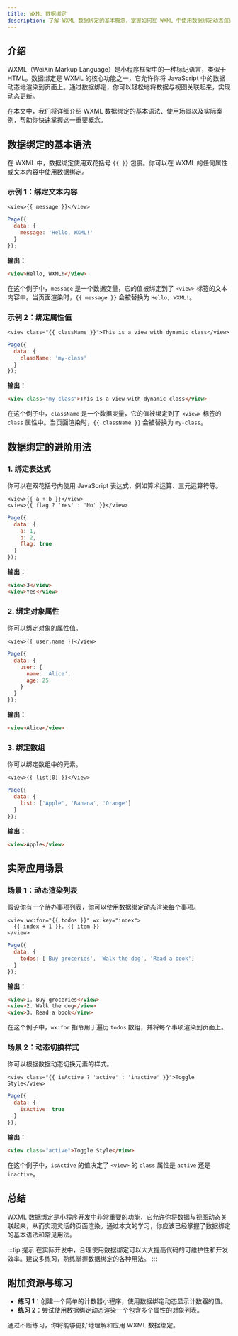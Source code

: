 ```yaml
---
title: WXML 数据绑定
description: 了解 WXML 数据绑定的基本概念，掌握如何在 WXML 中使用数据绑定动态渲染内容。
---
```


## 介绍

WXML（WeiXin Markup Language）是小程序框架中的一种标记语言，类似于 HTML。数据绑定是 WXML 的核心功能之一，它允许你将 JavaScript 中的数据动态地渲染到页面上。通过数据绑定，你可以轻松地将数据与视图关联起来，实现动态更新。

在本文中，我们将详细介绍 WXML 数据绑定的基本语法、使用场景以及实际案例，帮助你快速掌握这一重要概念。

## 数据绑定的基本语法

在 WXML 中，数据绑定使用双花括号 `{{ }}` 包裹。你可以在 WXML 的任何属性或文本内容中使用数据绑定。

### 示例 1：绑定文本内容

```wxml
<view>{{ message }}</view>
```

```javascript
Page({
  data: {
    message: 'Hello, WXML!'
  }
});
```

**输出：**

```html
<view>Hello, WXML!</view>
```

在这个例子中，`message` 是一个数据变量，它的值被绑定到了 `<view>` 标签的文本内容中。当页面渲染时，`{{ message }}` 会被替换为 `Hello, WXML!`。

### 示例 2：绑定属性值

```wxml
<view class="{{ className }}">This is a view with dynamic class</view>
```

```javascript
Page({
  data: {
    className: 'my-class'
  }
});
```

**输出：**

```html
<view class="my-class">This is a view with dynamic class</view>
```

在这个例子中，`className` 是一个数据变量，它的值被绑定到了 `<view>` 标签的 `class` 属性中。当页面渲染时，`{{ className }}` 会被替换为 `my-class`。

## 数据绑定的进阶用法

### 1. 绑定表达式

你可以在双花括号内使用 JavaScript 表达式，例如算术运算、三元运算符等。

```wxml
<view>{{ a + b }}</view>
<view>{{ flag ? 'Yes' : 'No' }}</view>
```

```javascript
Page({
  data: {
    a: 1,
    b: 2,
    flag: true
  }
});
```

**输出：**

```html
<view>3</view>
<view>Yes</view>
```

### 2. 绑定对象属性

你可以绑定对象的属性值。

```wxml
<view>{{ user.name }}</view>
```

```javascript
Page({
  data: {
    user: {
      name: 'Alice',
      age: 25
    }
  }
});
```

**输出：**

```html
<view>Alice</view>
```

### 3. 绑定数组

你可以绑定数组中的元素。

```wxml
<view>{{ list[0] }}</view>
```

```javascript
Page({
  data: {
    list: ['Apple', 'Banana', 'Orange']
  }
});
```

**输出：**

```html
<view>Apple</view>
```

## 实际应用场景

### 场景 1：动态渲染列表

假设你有一个待办事项列表，你可以使用数据绑定动态渲染每个事项。

```wxml
<view wx:for="{{ todos }}" wx:key="index">
  {{ index + 1 }}. {{ item }}
</view>
```

```javascript
Page({
  data: {
    todos: ['Buy groceries', 'Walk the dog', 'Read a book']
  }
});
```

**输出：**

```html
<view>1. Buy groceries</view>
<view>2. Walk the dog</view>
<view>3. Read a book</view>
```

在这个例子中，`wx:for` 指令用于遍历 `todos` 数组，并将每个事项渲染到页面上。

### 场景 2：动态切换样式

你可以根据数据动态切换元素的样式。

```wxml
<view class="{{ isActive ? 'active' : 'inactive' }}">Toggle Style</view>
```

```javascript
Page({
  data: {
    isActive: true
  }
});
```

**输出：**

```html
<view class="active">Toggle Style</view>
```

在这个例子中，`isActive` 的值决定了 `<view>` 的 `class` 属性是 `active` 还是 `inactive`。

## 总结

WXML 数据绑定是小程序开发中非常重要的功能，它允许你将数据与视图动态关联起来，从而实现灵活的页面渲染。通过本文的学习，你应该已经掌握了数据绑定的基本语法和常见用法。

:::tip 提示
在实际开发中，合理使用数据绑定可以大大提高代码的可维护性和开发效率。建议多练习，熟练掌握数据绑定的各种用法。
:::

## 附加资源与练习

- **练习 1**：创建一个简单的计数器小程序，使用数据绑定动态显示计数器的值。
- **练习 2**：尝试使用数据绑定动态渲染一个包含多个属性的对象列表。

通过不断练习，你将能够更好地理解和应用 WXML 数据绑定。
